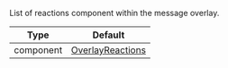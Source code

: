 List of reactions component within the message overlay.

| Type               | Default      |
| ------------------ | ------------ |
| component | [OverlayReactions](/reactnative/ui-components/overlay-reactions)|
